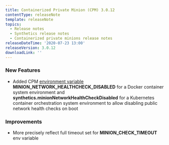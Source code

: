 ```yaml
---
title: Containerized Private Minion (CPM) 3.0.12
contentType: releaseNote
template: releaseNote
topics:
  - Release notes
  - Synthetics release notes
  - Containerized private minions release notes
releaseDateTime: '2020-07-23 13:00'
releaseVersion: 3.0.12
downloadLink: ''
---
```


### New Features

* Added CPM [environment variable](https://docs.newrelic.com/docs/synthetics/new-relic-synthetics/private-locations/containerized-private-minion-cpm-configuration#environment-variables) **MINION_NETWORK_HEALTHCHECK_DISABLED** for a Docker container system environment and **synthetics.minionNetworkHealthCheckDisabled** for a Kubernetes container orchestration system environment to allow disabling public network health checks on boot

### Improvements

* More precisely reflect full timeout set for **MINION_CHECK_TIMEOUT** env variable
